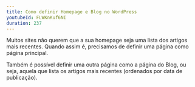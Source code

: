```yaml
---
title: Como definir Homepage e Blog no WordPress
youtubeId: FLWKnKuf6NI
duration: 237
---
```


Muitos sites não querem que a sua homepage seja uma lista dos artigos mais recentes. Quando assim é, precisamos de definir uma página como página principal.

Também é possível definir uma outra página como a página do Blog, ou seja, aquela que lista os artigos mais recentes (ordenados por data de publicação).